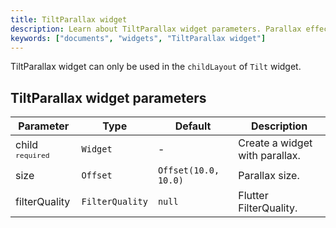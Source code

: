 ```yaml
---
title: TiltParallax widget
description: Learn about TiltParallax widget parameters. Parallax effect in the Tilt widget.
keywords: ["documents", "widgets", "TiltParallax widget"]
---
```


TiltParallax widget can only be used in the `childLayout` of `Tilt` widget.

## TiltParallax widget parameters

| Parameter                   | Type            | Default              | Description                    |
| --------------------------- | --------------- | -------------------- | ------------------------------ |
| child <sup>`required`</sup> | `Widget`        | -                    | Create a widget with parallax. |
| size                        | `Offset`        | `Offset(10.0, 10.0)` | Parallax size.                 |
| filterQuality               | `FilterQuality` | `null`               | Flutter FilterQuality.         |
